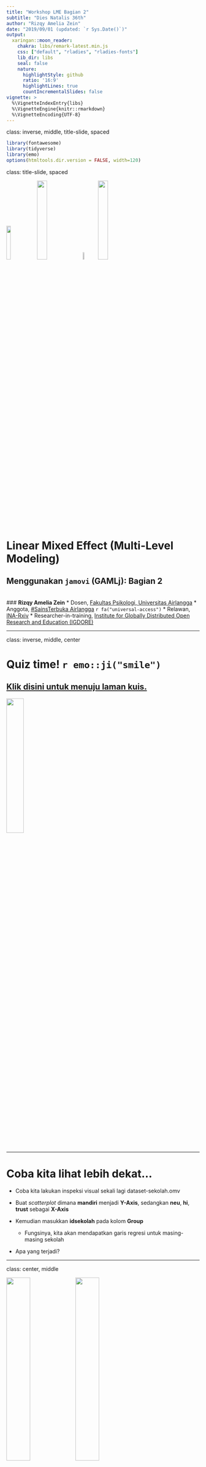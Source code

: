 ```yaml
---
title: "Workshop LME Bagian 2"
subtitle: "Dies Natalis 36th"
author: "Rizqy Amelia Zein"
date: "2019/09/01 (updated: `r Sys.Date()`)"
output:
  xaringan::moon_reader:
    chakra: libs/remark-latest.min.js
    css: ["default", "rladies", "rladies-fonts"]
    lib_dir: libs
    seal: false
    nature:
      highlightStyle: github
      ratio: '16:9'
      highlightLines: true
      countIncrementalSlides: false
vignette: >
  %\VignetteIndexEntry{libs}
  %\VignetteEngine{knitr::rmarkdown}
  %\VignetteEncoding{UTF-8}
---
```

class: inverse, middle, title-slide, spaced

```r
library(fontawesome)
library(tidyverse)
library(emo)
options(htmltools.dir.version = FALSE, width=120)
```

class: title-slide, spaced

<img src="libs/unair.png" style="width:15%;" class="fancyimage"/> <img src="libs/STUA.png" style="width:23%;" class="fancyimage"/> <img src="libs/ina-logo.jpg" style="width:7%;" class="fancyimage"/> <img src="libs/igdore.png" style="width:23%;" class="fancyimage"/>

# Linear Mixed Effect (Multi-Level Modeling)
## Menggunakan `jamovi` (GAMLj): Bagian 2
<br>
### <b>Rizqy Amelia Zein</b>
* Dosen, [Fakultas Psikologi, Universitas Airlangga](https://psikologi.unair.ac.id)
* Anggota, [#SainsTerbuka Airlangga](https://sainsterbukaua.github.io/) `r fa("universal-access")`
* Relawan, [INA-Rxiv](https://inarxiv.id) 
* Researcher-in-training, [Institute for Globally Distributed Open Research and Education (IGDORE)](https://igdore.org/)

---

class: inverse, middle, center

# Quiz time! `r emo::ji("smile")`
## [Klik disini untuk menuju laman kuis.](https://menti.com)

<img src="https://media.giphy.com/media/3o6UBipuQxa6QwnvC8/giphy.gif" style="width:30%;" class="fancyimage"/>

---

# Coba kita lihat lebih dekat...

* Coba kita lakukan inspeksi visual sekali lagi dataset-sekolah.omv

* Buat *scatterplot* dimana **mandiri** menjadi **Y-Axis**, sedangkan **neu**, **hi**, **trust** sebagai **X-Axis**

* Kemudian masukkan **idsekolah** pada kolom **Group**
  - Fungsinya, kita akan mendapatkan garis regresi untuk masing-masing sekolah

* Apa yang terjadi?

---

class: center, middle

<img src="libs/scat-neu.jpg" style="width:35%;" class="fancyimage"/> <img src="libs/scat-hi.jpg" style="width:35%;" class="fancyimage"/> <br>
<img src="libs/scat-trust.jpg" style="width:35%;" class="fancyimage"/>
</br>


---

# Ternyata *covariance*nya bervariasi di tiap kelompok! `r emo::ji("scream")`

.pull-left[
* *Intercept* *neuroticism* dan *trust* ternyata bervariasi di setiap sekolah

* Yang menarik, tidak hanya *intercept*, *slope* pendapatan personal juga bervariasi di setiap sekolah
  - Berdasarkan analisis yang kita lakukan pagi tadi, disimpulkan bahwa **pendapatan keluarga dan kemandirian anak korelasinya negatif** 
  - Tapi bisakah **kesimpulan yang sama** kita tarik untuk Sekolah B dan D?

* Hati-hati *ecological fallacy*!
  - Terjadi ketika kita salah menyimpulkan suatu gejala yang skalanya individual, padahal yang dianalisis oleh peneliti sesusungguhnya fenomena yang berlaku pada skala yang lebih besar (kelompok atau sub-kelompok)
]

.pull-right[

<img src="https://pbs.twimg.com/media/DcUJpGUW0AAHG8Y.jpg" style="width:100%;" class="fancyimage"/>

]

---

class: middle, center, inverse

# Struktur sampel bersarang/berjenjang

<img src="libs/hierarchical-data.jpg" style="width:60%;" class="fancyimage"/>

---

# Apa yang harus dilakukan?

--

* Pura-pura *ga tahu*, kita abaikan saja dan langsung menggunakan regresi OLS, dengan atau tanpa informasi mengenai pengelompokan data sebagai variabel kontrol.

--

  - Masalahnya, data/observasi kita sangat bergantung pada pengelompokan unit analisis
  - **Nah, lalu melanggar asumsi OLS dong?** (data/observasi dan residual harus independen)
  - Efeknya, *standard error* yang diestimasi oleh model terlalu kecil (karena mengabaikan varians dependen variabel yang ditentukan oleh kelompok)
  - Varians variabel dependen yang tidak bisa dijelaskan (residual) akan makin besar
  - Kesimpulan/inferensi yang ditarik menjadi tidak tepat, sehingga risiko terjadinya *type I error* meningkat.

--

* Gimana kalau pengelompokan (*group status*) dimasukkan aja dalam regresi OLS sebagai variabel moderator
  - Dengan begitu, estimasi *standard error* disesuaikan dengan menggunakan *marginal model*

--

  - Estimasi *standard error* akan lebih presisi, **tetapi** kita tetap tidak bisa mengestimasi *between-group variance*
  
--

* Kalo di agregat? Jadi unit analisis yang tadinya individual, menjadi kelompok.

--

  - Ukuran sampel menjadi lebih sedikit, sehingga *statistical power* menjadi lebih rendah`r emo::ji("exclamation_mark")`


---

class: center, middle

# *Fixed* dan *random effects*

.pull-left[

## Model *fixed effects*

<img src="libs/fixed-effects.jpg" style="width:90%;" class="fancyimage"/>

]

.pull-right[

## Model *random effects*

<img src="libs/random-effects.jpg" style="width:100%;" class="fancyimage"/>

]

---

class: inverse, middle, center

# *Full model*

<img src="libs/full-model.jpg" style="width:150%;" class="fancyimage"/>

---

# Kovarians (korelasi) antara *random intercept* dan *random slopes* (σ<sub>*U0*</sub><sub>*U1*</sub>)

.pull-left[

* **Nilainya positif**, maka semakin tinggi *intercept* akan diasosiasikan dengan kemiringan garis yang lebih curam/*slopes* yang lebih besar

* Misalnya, di sekolah yang **rata-rata pendapatan** keluarga inti perbulan siswanya **tinggi**, maka **korelasi** antara pendapatan per bulan dengan tingkat kemandirian siswa **akan menguat**.

* **Nilainya negatif**, maka semakin tinggi *intercept* akan diasosiasikan dengan kemiringan garis yang lebih landai/*slopes* yang lebih kecil

* Misalnya, di sekolah yang **rata-rata pendapatan** keluarga inti perbulan siswanya **tinggi**, maka **korelasi** antara pendapatan per bulan dengan tingkat kemandirian siswa **akan melemah**.
]
  
.pull-right[

<img src="https://media.giphy.com/media/3o7btPCcdNniyf0ArS/giphy.gif" style="width:150%;" class="fancyimage"/>

]


---

# Parameter yang diestimasi dalam *linear mixed effects*

* *Fixed intercept* (*c*<sub>*00*</sub>)

* *Fixed slopes* (*c*<sub>*10*</sub>)

* Varians *random intercept* (σ<sup>2</sup><sub>*U0*</sub>)

* Varians *random slopes*  (σ<sup>2</sup><sub>*U1*</sub>)

* Kovarians (korelasi) antara *random intercept* dan *random slopes* (σ<sub>*U0*</sub><sub>*U1*</sub>)

* Varians residual level-1 (σ<sup>2</sup><sub>*e*</sub>)

---

class: center, inverse, middle

# Yuk kita coba! `r emo::ji("fist")`
## Pastikan *module* GAMLj sudah terpasang di jamovi

![](https://media.giphy.com/media/cjudIH6tZrvcPD2P4j/giphy.gif)



---

# Latihan (3): Kembali ke sekolah `r emo::ji("school")`

Setelah menginspeksi data secara visual, kita tahu bahwa korelasi antara **pendapatan keluarga** dengan **tingkat kemandirian anak** adalah yang paling bervariasi (daripada prediktor yang lainnya). Oleh karena itu, kita akan membuat *linear mixed model* dengan **pendapatan keluarga** sebagai prediktor, dan **tingkat kemandirian anak** sebagai variabel dependen.

## Bikin "model kosong"

* Yaitu model yang isinya hanya *intercept* saja, tidak ada prediktornya (*slopes*)

* Pada *menu bar*, klik **Linear Models**, pilih **mixed models**
  - Masukkan **mandiri** dalam kolom **dependent variable**
  - Masukkan **idsekolah** dalam kolom **cluster variables**
  - Pada menu **random effects** masukkan **intercept|idsekolah** dalam kolom **random coefficients**
  
* Catat nilai AIC yang tersedia dalam tabel **model info**

* Yuk ingat-ingat lagi, AIC fungsinya untuk apa ya? `r emo::ji("confused")`

---

# Latihan (3)

## Bikin model dengan prediktor (*linear mixed model*)

* Masukkan **hi** dalam kolom **covariates**

* Pada menu **random effects**, masukkan juga **hi|idsekolah**, karena kita akan mengestimasi **random slopes**nya juga
  - Centang opsi **LRT for Random Test**

* Pada menu **covariates scaling**, ubah **centered** menjadi **cluster-based centered**
  - Berkaitan dengan **partitioning** (akan dijelaskan di bagian selanjutnya)

---

# *Fixed coefficients*

.pull-left[

* Tes kecocokan model (*Omnibus Test*) tidak signifikan (*F*(1,3.98)=0.309, p=.608) 
  - Berbeda sekali dengan hasil OLS
  - **Kemungkinan besar** korelasi antara pendapatan keluarga per bulan dengan kemandirian **tidak linier**

* Kita tidak punya cukup bukti untuk menolak hipotesis nol, bahwa pendapatan keluarga per bulan dengan kemandirian tidak berkaitan (*B*=-0.207 95% CI [-0.937, 0.523], *SE*=0.372, *t*=-0.556, *p*=.608).
  - Sekali lagi, berbeda sekali dengan hasil OLS

]

.pull-right[

<img src="libs/fixed-1.jpg" style="width:150%;" class="fancyimage"/>

]

---

# *Random coefficients*

.pull-left[

* Varians kemandirian paling banyak dijelaskan oleh rata-rata tingkat kemandirian anak di masing-masing sekolah (varians *random intercept* (σ<sup>2</sup><sub>*U0*</sub>)) daripada oleh varians *random slopes*  (σ<sup>2</sup><sub>*U1*</sub>).

]

.pull-right[

<img src="libs/random-1.jpg" style="width:90%;" class="fancyimage"/> <br>
<img src="libs/lrt-2.jpg" style="width:100%;" class="fancyimage"/> </br>

]

---

# *Random coefficients*

.pull-left[

* Menguji efek sekolah (kelompok)
  - *Intra-class correlation*, yaitu merupakan proporsi total varians variabel dependen yang dapat dijelaskan oleh variasi antar kelompok
  
  - *Likelihood ratio test* (LRT), yaitu teknik untuk menguji ada/tidaknya perbedaan varians antar-kelompok
  
  - Keduanya juga bisa berfungsi sebagai indikator perlu/tidaknya `lme` dilakukan
  
]

.pull-right[

<img src="libs/random-1.jpg" style="width:90%;" class="fancyimage"/> <br>
<img src="libs/lrt-2.jpg" style="width:100%;" class="fancyimage"/> </br>

]

---

# *Random coefficients*

.pull-left[

* Menguji efek sekolah (kelompok) / (*testing group effects*)

  - ICC=0.931, artinya 93.1% varians tingkat kemandirian anak dijelaskan oleh perbedaan kelompok. ICC diatas 0.1 biasanya menunjukkan `lme` adalah opsi yang lebih baik daripada OLS.
  
  - LRT juga menunjukkan bahwa kita dapat menolak hipotesis bahwa tidak adanya perbedaan varians tingkat kemandirian antar-kelompok (LRT(2)=74.0, *p*<.001).
]

.pull-right[

<img src="libs/random-1.jpg" style="width:90%;" class="fancyimage"/> <br>
<img src="libs/lrt-2.jpg" style="width:100%;" class="fancyimage"/> </br>

]

---


# *Model Comparison*

.pull-left[

* AIC
  - Apabila kita membandingkan "model kosong" dengan model yang ada prediktor, maka model yang terakhir lebih mampu menjelaskan varians kemandirian anak.

* R<sup>2</sup> ([Nakagawa & Schielzeth, 2012](https://besjournals.onlinelibrary.wiley.com/doi/full/10.1111/j.2041-210x.2012.00261.x))
  
  - *Marginal*, merupakan proporsi varians variabel dependen yang dapat dijelaskan oleh **hanya fixed models** saja
  
  - *Conditional*, merupakan proporsi varians variabel dependen yang dapat dijelaskan oleh **fixed** dan **random models** sekaligus
  
  - Varians tingkat kemandirian anak yang dapat dijelaskan oleh *fixed model* saja hanya 0.12%, sedangkan yang dapat dijelaskan oleh keseluruhan model adalah 93.18%.

]

.pull-right[

<img src="libs/model-info-1.jpg" style="width:65%;" class="fancyimage"/> <br>
<img src="libs/model-info-2.jpg" style="width:65%;" class="fancyimage"/> <br>
<img src="libs/lrt-1.jpg" style="width:65%;" class="fancyimage"/> <br>
<img src="libs/lrt-2.jpg" style="width:65%;" class="fancyimage"/> </br></br></br></br>

]

---

# *Contextual effects* & *partitioning*

* *Within-group effect*
  - Seberapa besar selisih Y dari 2 orang yang berada di **kelompok yang sama**, ketika **selisih Xnya** sebesar 1 poin?
  - Seberapa besar perbedaan tingkat kemandirian dua orang anak yang berada dalam **sekolah yang sama**, ketika selisih **tingkat pendapatan keluarga** mereka berbeda sebesar 1 poin?

* *Between-group effect*
  - Seberapa besar selisih Y dari 2 orang yang berbeda (dari 2 kelompok yang berbeda), namun berada dalam **posisi relatif yang sama** (dibandingkan dengan rerata kelompok), ketika **selisih X** mereka sebesar 1 poin?
  - Seberapa besar perbedaan tingkat kemandirian 2 orang anak yang berasal dari **sekolah yang berbeda**, namun pada **posisi yang sama** apabila **dibandingkan dengan rata-rata** kemandirian anak-anak di **sekolah mereka masing-masing** (misal sama-sama yang paling/paling tidak manja), apabila **selisih pendapatan keluarga** mereka = 1 poin?

* *Contextual effect*
  - Seberapa besar selisih Y dua orang dari kelompok yang berbeda, namun dengan **X yang sama**, ketika **rerata X kelompoknya** berbeda sebesar 1 poin.
  - Seberapa besar selisih tingkat kemandirian 2 orang anak dari **sekolah yang berbeda**, namun memiliki **tingkat pendapatan keluarga yang sama** persis, ketika **rata-rata tingkat pendapatan keluarga anak-anak di sekolahnya** berbeda sebesar 1 poin?

---

# *Contextual effects* & *partitioning*

* Untuk menghitung *contextual effect*, kita harus melakukan *partitioning* terlebih dahulu

* Umumnya yang dipartisi/*centering* adalah **variabel X, bukan Y**

* *Group-mean centering*
  - Nilai X individu dikurangi rata-rata X kelompoknya
  - Pendapatan keluarga anak A dikurangi rata-rata pendapatan keluarga anak-anak di sekolahnya

* *Grand-mean centering*
  - Nilai X individu dikurangi rata-rata X pada seluruh sampel
  - Pendapatan keluarga anak A dikurangi rata-rata pendapatan keluarga seluruh anak yang menjadi sampel

* *Contextual effect* = *Between-group effect* - *Within-group effect*
  - *Contextual effect* yang positif artinya **kelompok** dengan **rata-rata X yang lebih tinggi**, cenderung memiliki *intercept* (rata-rata Y) yang **lebih tinggi**, atau begitu pula sebaliknya.
  - *Contextual effect* yang negatif artinya **kelompok** dengan **rata-rata X yang lebih tinggi**, cenderung memiliki *intercept* (rata-rata Y) yang **lebih rendah**, atau begitu pula sebaliknya.

---

# Latihan (4): *contextual effects*

.pull-left[

* Lakukan `lme` dengan memasukkan **hi_group_centered** dan **hi_grand_mean_centered** dalam satu model yang sama

* Masukkan kedua variabel tersebut dalam **fixed coefficients** dan **random coefficients**

* Lihat *fixed slopes*-nya untuk kedua prediktor

]


.pull-right[

<img src="https://media.giphy.com/media/l1KVaj5UcbHwrBMqI/giphy.gif" style="width:100%;" class="fancyimage"/>

]

---

# *Contextual effects*

.pull-left[

* Kita tidak punya bukti yang meyakinkan bahwa kita dapat menolak hipotesis bahwa *within* (*B*=0.257 95% CI [-0.115, 0.629], *SE*=0.190, *t*=1.354, *p*=.213), maupun *between-group effect* (*B*=-0.454 95% CI [-1.207, 0.299], *SE*=0.384, *t*=-1.182, *p*=.315) tidak dapat menjelaskan varians tingkat kemandirian anak.

* *Contextual effects* = -0.711

]

.pull-right[

<img src="libs/context.jpg" style="width:200%;" class="fancyimage"/>

]

---

class: inverse

# Bagaimana melaporkannya? (1)

"...untuk menguji hipotesis bahwa ada perbedaan rerata tingkat kemandirian anak, dan korelasi antara pendapatan keluarga dengan tingkat kemandirian anak di masing-masing sekolah, peneliti melakukan analisis *linear mixed effect*. 

Tingkat kemandirian anak dijelaskan sebagai fungsi dari tingkat pendapatan keluarga, dengan mengontrol asal sekolah (PAUD) anak. Sebelum melakukan analisis, tingkat pendapatan keluarga dipartisi dengan cara menguranginya dengan rata-rata tingkat pendapatan keluarga di masing-masing sekolah (*group-mean/cluster-based centering*).

Pengujian model menghasilkan kesimpulan bahwa model tidak cocok menggambarkan data (*F*(1,3.98)=0.309, p=.608), sehingga kami gagal menolak hipotesis bahwa tingkat pendapatan keluarga dan kemandirian anak, tidak berkorelasi. Namun, ada kemungkinan korelasi antara tingkat pendapatan keluarga dan kemandirian anak tidak linier. 

Model *fixed effects* menunjukkan bahwa peneliti tidak punya cukup bukti untuk menolak hipotesis nol, bahwa pendapatan keluarga per bulan dengan kemandirian tidak berkaitan (*B*=-0.207 95% CI [-0.937, 0.523], *SE*=0.372, *t*=-0.556, *p*=.608).


---

class: inverse

# Bagaimana melaporkannya? (2)

"...model *random effects* menunjukkan bahwa peneliti dapat menolak hipotesis bahwa tidak ada perbedaan varians tingkat kemandirian antar-kelompok (LRT(2)=74.0, *p*<.001). Varians kemandirian anak paling banyak dijelaskan oleh rata-rata tingkat kemandirian anak di masing-masing sekolah (varians *random intercept* (σ<sup>2</sup><sub>*U0*</sub>)) daripada oleh varians *random slopes*  (σ<sup>2</sup><sub>*U1*</sub>). Selain itu, 93.1% varians tingkat kemandirian anak dijelaskan oleh perbedaan kelompok (ICC=0.931).

Peneliti tidak memiliki cukup bukti yang meyakinkan untuk menolak hipotesis yang menyatakan bahwa *within* (*B*=0.257 95% CI [-0.115, 0.629], *SE*=0.190, *t*=1.354, *p*=.213), maupun *between-group effect* (*B*=-0.454 95% CI [-1.207, 0.299], *SE*=0.384, *t*=-1.182, *p*=.315) tidak dapat menjelaskan varians tingkat kemandirian anak. 

*Contextual effects* ditemukan sebesar -0.711, artinya, anak yang bersekolah di dua tempat yang berbeda, dengan selisih rata-rata tingkat kemandirian anak-anak di dua sekolah tersebut sebesar 1 poin, maka tingkat kemandirian mereka berbeda sebesar -0.711 poin, apabila diasumsikan keluarga mereka memiliki pendapatan yang sama besarnya. Tanda negatif dari *contextual effect* mengindikasikan bahwa sekolah yang rata-rata pendapatan keluarga siswanya lebih tinggi, cenderung memiliki rata-rata tingkat kemandirian yang rendah..."

---

# Latihan mandiri (2)

* Lakukan analisis `lme` untuk mengetahui:

  - Apakah varians **tingkat kemandirian anak** dapat dijelaskan oleh sekolah tempat anak tersebut belajar?
  
  - Apakah varians korelasi antara kecenderungan **neuroticism** ibu dengan **kemandirian anak** juga dapat dijelaskan oleh sekolah tempat anak tersebut belajar?
  
  - Seberapa besar perbedaan **tingkat kemandirian** dua orang anak yang berada di **sekolah yang berbeda**, yang **ibunya sama-sama pencemas**, apabila **rata-rata kecemasan** wali murid di **dua sekolah tersebut** berbeda sebesar 1 poin?


## [Klik disini untuk mengakses lembar kerja](https://forms.gle/87BrLEdC321khd8g6)

---

# Yang belum dibahas...

.pull-left[

* Kalau korelasi antara X dan Y tidak linier, pakai apa dong?
  - Jelas tidak bisa menggunakan `lme`. Alternatifnya, bisa menggunakan [*generalised additive model* (GAM)](https://en.wikipedia.org/wiki/Generalized_additive_model).

* Kalau prediktornya level-2, bagaimana?

* Bisa ga `lme` digunakan untuk mengestimasi perubahan Y pada *time-series*?

* Gimana cara merencanakan jumlah sampelnya?

* Gimana kalo sampelnya bersarang/berjenjang level-3, bahkan lebih?

* Gimana kalo terjadi interaksi antara variabel prediktor level-1 dengan level-2 (*cross-level interactions*)?

]

.pull-right[

<img src="https://media.giphy.com/media/wMvESGxZ0Cqd2/giphy.gif" style="width:150%;" class="fancyimage"/>

]

---

class: inverse, center, middle

# The problem with linear relationship

<img src="https://i.pinimg.com/originals/19/8a/7b/198a7be0157b1dc1224a0a50821b1ec0.gif" style="width:40%;" class="fancyimage"/>

---

class: center, middle

# Terima kasih banyak! `r emo::ji("wink")`

![](https://media.giphy.com/media/hrBSJ2So6iTo4/giphy.gif)

Paparan disusun dengan menggunakan `r fa("r-project")` *package* [**xaringan**](https://github.com/yihui/xaringan) dengan *template* dan *fonts* dari `R-Ladies`.

*Chakra* dibuat dengan [remark.js](https://remarkjs.com), [**knitr**](http://yihui.name/knitr), dan [R Markdown](https://rmarkdown.rstudio.com).